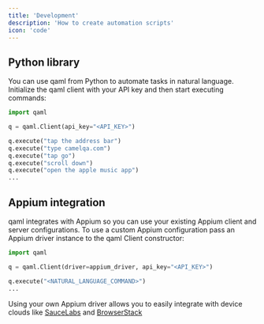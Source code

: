 ```yaml
---
title: 'Development'
description: 'How to create automation scripts'
icon: 'code'
---
```


## Python library
You can use qaml from Python to automate tasks in natural language. Initialize the qaml client with your API key and then start executing commands:

```python
import qaml

q = qaml.Client(api_key="<API_KEY>")

q.execute("tap the address bar")
q.execute("type camelqa.com")
q.execute("tap go")
q.execute("scroll down")
q.execute("open the apple music app")
...
```

## Appium integration
qaml integrates with Appium so you can use your existing Appium client and server configurations. To use a custom Appium configuration pass an Appium driver instance to the qaml Client constructor:

```python
import qaml

q = qaml.Client(driver=appium_driver, api_key="<API_KEY>")

q.execute("<NATURAL_LANGUAGE_COMMAND>")
...
```

Using your own Appium driver allows you to easily integrate with device clouds like [SauceLabs](https://saucelabs.com) and [BrowserStack](https://www.browserstack.com)


